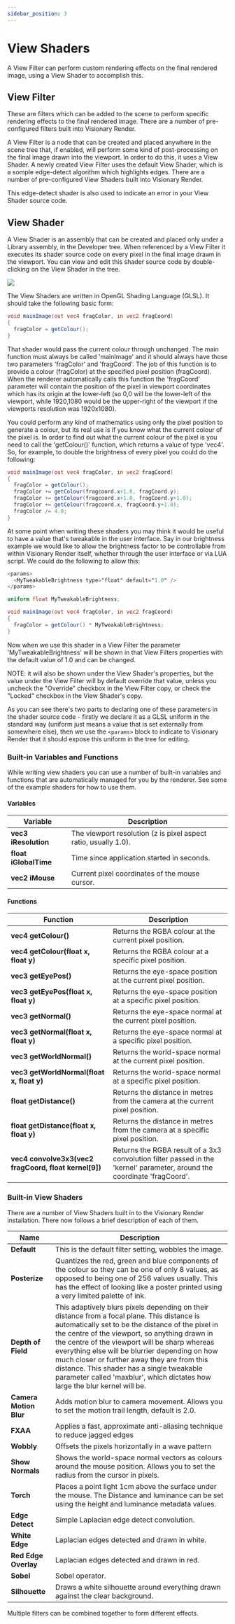 ```yaml
---
sidebar_position: 3
---
```


# View Shaders

A View Filter can perform custom rendering effects on the final rendered image, using a View Shader to accomplish this.

## View Filter

These are filters which can be added to the scene to perform specific rendering effects to the final rendered image. There are a number of pre-configured filters built into Visionary Render.

A View Filter is a node that can be created and placed anywhere in the scene tree that, if enabled, will perform some kind of post-processing on the final image drawn into the viewport. In order to do this, it uses a View Shader. A newly created View Filter uses the default View Shader, which is a somple edge-detect algorithm which highlights edges. There are a number of pre-configured View Shaders built into Visionary Render.

This edge-detect shader is also used to indicate an error in your View Shader source code.

## View Shader

A View Shader is an assembly that can be created and placed only under a Library assembly, in the Developer tree. When referenced by a View Filter it executes its shader source code on every pixel in the final image drawn in the viewport. You can view and edit this shader source code by double-clicking on the View Shader in the tree.

![](/img/visionary-render-programming/view-shader-create.png)

The View Shaders are written in OpenGL Shading Language (GLSL). It should take the following basic form:

```glsl
void mainImage(out vec4 fragColor, in vec2 fragCoord)
{
  fragColor = getColour();
}
```

That shader would pass the current colour through unchanged. 
The main function must always be called 'mainImage' and it should always have those two parameters 'fragColor' and 'fragCoord'. The job of this function is to provide a colour (fragColor) at the specified pixel position (fragCoord). When the renderer automatically calls this function the 'fragCoord' parameter will contain the position of the pixel in viewport coordinates which has its origin at the lower-left (so 0,0 will be the lower-left of the viewport, while 1920,1080 would be the upper-right of the viewport if the viewports resolution was 1920x1080).

You could perform any kind of mathematics using only the pixel position to generate a colour, but its real use is if you know what the current colour of the pixel is. In order to find out what the current colour of 
the pixel is you need to call the 'getColour()' function, which returns a value of type 'vec4'. So, for example, to double the brightness of every pixel you could do the following: 

```glsl
void mainImage(out vec4 fragColor, in vec2 fragCoord)
{
  fragColor = getColour();
  fragColor += getColour(fragcoord.x+1.0, fragCoord.y);
  fragColor += getColour(fragcoord.x+1.0, fragCoord.y+1.0);
  fragColor += getColour(fragcoord.x, fragCoord.y+1.0);
  fragColor /= 4.0;
}
```

At some point when writing these shaders you may think it would be useful to have a value that's tweakable in the user interface. Say in our brightness example we would like to allow the brightness factor to be controllable from within Visionary Render itself, whether through the user interface or via LUA script. We could do the following to allow this: 

```glsl
<params>
  <MyTweakableBrightness type="float" default="1.0" />
</params>

uniform float MyTweakableBrightness;

void mainImage(out vec4 fragColor, in vec2 fragCoord) 
{
  fragColor = getColour() * MyTweakableBrightness;
}
```

Now when we use this shader in a View Filter the parameter 'MyTweakableBrightness' will be shown in that View Filters properties with the default value of 1.0 and can be changed. 

NOTE: it will also be shown under the View Shader's properties, but the value under the View Filter will by default override that value, unless you uncheck the "Override" checkbox in the View Filter copy, or check the "Locked" checkbox in the View Shader's copy.

As you can see there's two parts to declaring one of these parameters in the shader source code - firstly we declare it as a GLSL uniform in the standard way (uniform just means a value that is set externally from somewhere else), then we use the `<params>` block to indicate to Visionary Render that it should expose this uniform in the tree for editing.

### Built-in Variables and Functions

While writing view shaders you can use a number of built-in variables and functions that are automatically managed for you by the renderer. See some of the example shaders for how to use them.

#### Variables

| **Variable**          | **Description**                          |
| --------------------- | ---------------------------------------- |
| **vec3 iResolution**  | The viewport resolution (z is pixel aspect ratio, usually 1.0). |
| **float iGlobalTime** | Time since application started in seconds. |
| **vec2 iMouse**       | Current pixel coordinates of the mouse cursor. |

#### Functions

| **Function**                             | **Description**                          |
| ---------------------------------------- | ---------------------------------------- |
| **vec4 getColour()**                    | Returns the RGBA colour at the current pixel position. |
| **vec4 getColour(float x, float y)**    | Returns the RGBA colour at a specific pixel position. |
| **vec3 getEyePos()**                    | Returns the eye-space position at the current pixel position. |
| **vec3 getEyePos(float x, float y)**    | Returns the eye-space position at a specific pixel position. |
| **vec3 getNormal()**                    | Returns the eye-space normal at the current pixel position. |
| **vec3 getNormal(float x, float y)**    | Returns the eye-space normal at a specific pixel position. |
| **vec3 getWorldNormal()**               | Returns the world-space normal at the current pixel position. |
| **vec3 getWorldNormal(float x, float y)** | Returns the world-space normal at a specific pixel position. |
| **float getDistance()**                 | Returns the distance in metres from the camera at the current pixel position. |
| **float getDistance(float x, float y)** | Returns the distance in metres from the camera at a specific pixel position. |
| **vec4 convolve3x3(vec2 fragCoord, float kernel[9])** | Returns the RGBA result of a 3x3 convolution filter passed in the 'kernel' parameter, around the coordinate 'fragCoord'. |

### Built-in View Shaders

There are a number of View Shaders built in to the Visionary Render installation. There now follows a brief description of each of them.

| **Name**               | **Description**                          |
| ---------------------- | ---------------------------------------- |
| **Default**            | This is the default filter setting, wobbles the image. |
| **Posterize**          | Quantizes the red, green and blue components of the colour so they can be one of only 8 values, as opposed to being one of 256 values usually. This has the effect of looking like a poster printed using a very limited palette of ink. |
| **Depth of Field**     | This adaptively blurs pixels depending on their distance from a focal plane. This distance is automatically set to be the distance of the pixel in the centre of the viewport, so anything drawn in the centre of the viewport will be sharp whereas everything else will be blurrier depending on how much closer or further away they are from this distance. This shader has a single tweakable parameter called 'maxblur', which dictates how large the blur kernel will be. |
| **Camera Motion Blur** | Adds motion blur to camera movement. Allows you to set the motion trail length, default is 2.0. |
| **FXAA**               | Applies a fast, approximate anti-aliasing technique to reduce jagged edges |
| **Wobbly**             | Offsets the pixels horizontally in a wave pattern |
| **Show Normals**       | Shows the world-space normal vectors as colours around the mouse position. Allows you to set the radius from the cursor in pixels. |
| **Torch**              | Places a point light 1cm above the surface under the mouse. The Distance and luminance can be set using the height and luminance metadata values. |
| **Edge Detect**        | Simple Laplacian edge detect convolution. |
| **White Edge**         | Laplacian edges detected and drawn in white. |
| **Red Edge Overlay**   | Laplacian edges detected and drawn in red. |
| **Sobel**              | Sobel operator.                          |
| **Silhouette**         | Draws a white silhouette around everything drawn against the clear background. |

Multiple filters can be combined together to form different effects.
